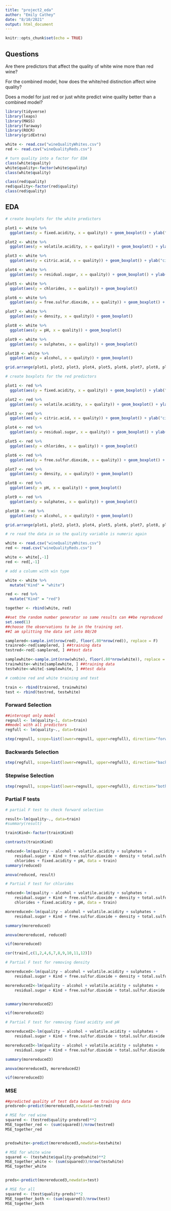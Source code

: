```yaml
---
title: "project2_eda"
author: "Emily Cathey"
date: "8/10/2021"
output: html_document
---
```


```r
knitr::opts_chunk$set(echo = TRUE)
```

## Questions 

Are there predictors that affect the quality of white wine more than red wine?

For the combined model, how does the white/red distinction affect wine quality?

Does a model for just red or just white predict wine quality better than a combined model?

```r
library(tidyverse)
library(leaps)
library(MASS)
library(faraway)
library(ROCR)
library(gridExtra)

```


```r
white <- read.csv("wineQualityWhites.csv")
red <- read.csv("wineQualityReds.csv")

# turn quality into a factor for EDA
class(white$quality)
white$quality<-factor(white$quality)
class(white$quality)

class(red$quality)
red$quality<-factor(red$quality)
class(red$quality)

```

## EDA

```r

# create boxplots for the white predictors

plot1 <- white %>%
  ggplot(aes(y = fixed.acidity, x = quality)) + geom_boxplot() + ylab("fixed acidity")

plot2 <- white %>%
  ggplot(aes(y = volatile.acidity, x = quality)) + geom_boxplot() + ylab("volatile acidity")

plot3 <- white %>%
  ggplot(aes(y = citric.acid, x = quality)) + geom_boxplot() + ylab("citric acid")

plot4 <- white %>%
  ggplot(aes(y = residual.sugar, x = quality)) + geom_boxplot() + ylab("residual sugar")

plot5 <- white %>%
  ggplot(aes(y = chlorides, x = quality)) + geom_boxplot()

plot6 <- white %>%
  ggplot(aes(y = free.sulfur.dioxide, x = quality)) + geom_boxplot() + ylab("free sulfur dioxide")

plot7 <- white %>%
  ggplot(aes(y = density, x = quality)) + geom_boxplot()

plot8 <- white %>%
  ggplot(aes(y = pH, x = quality)) + geom_boxplot()

plot9 <- white %>%
  ggplot(aes(y = sulphates, x = quality)) + geom_boxplot()

plot10 <- white %>%
  ggplot(aes(y = alcohol, x = quality)) + geom_boxplot()

grid.arrange(plot1, plot2, plot3, plot4, plot5, plot6, plot7, plot8, plot9, plot10, ncol = 5, nrow = 2)
```

```r

# create boxplots for the red predictors

plot1 <- red %>%
  ggplot(aes(y = fixed.acidity, x = quality)) + geom_boxplot() + ylab("fixed acidity")

plot2 <- red %>%
  ggplot(aes(y = volatile.acidity, x = quality)) + geom_boxplot() + ylab("volatile acidity")

plot3 <- red %>%
  ggplot(aes(y = citric.acid, x = quality)) + geom_boxplot() + ylab("citric acid")

plot4 <- red %>%
  ggplot(aes(y = residual.sugar, x = quality)) + geom_boxplot() + ylab("residual sugar")

plot5 <- red %>%
  ggplot(aes(y = chlorides, x = quality)) + geom_boxplot()

plot6 <- red %>%
  ggplot(aes(y = free.sulfur.dioxide, x = quality)) + geom_boxplot() + ylab("free sulfur dioxide")

plot7 <- red %>%
  ggplot(aes(y = density, x = quality)) + geom_boxplot()

plot8 <- red %>%
  ggplot(aes(y = pH, x = quality)) + geom_boxplot()

plot9 <- red %>%
  ggplot(aes(y = sulphates, x = quality)) + geom_boxplot()

plot10 <- red %>%
  ggplot(aes(y = alcohol, x = quality)) + geom_boxplot()

grid.arrange(plot1, plot2, plot3, plot4, plot5, plot6, plot7, plot8, plot9, plot10, ncol = 5, nrow = 2)
```

```r

# re read the data in so the quality variable is numeric again

white <- read.csv("wineQualityWhites.csv")
red <- read.csv("wineQualityReds.csv")

white <- white[,-1]
red <- red[,-1]

# add a column with win type

white <- white %>%
  mutate("Kind" = "white")

red <- red %>%
  mutate("Kind" = "red")

together <- rbind(white, red)
```


```r
##set the random number generator so same results can ##be reproduced
set.seed(1)
##choose the observations to be in the training set.
##I am splitting the data set into 80/20

samplered<-sample.int(nrow(red), floor(.80*nrow(red)), replace = F) 
trainred<-red[samplered, ] ##training data
testred<-red[-samplered, ] ##test data

samplewhite<-sample.int(nrow(white), floor(.80*nrow(white)), replace = F) 
trainwhite<-white[samplewhite, ] ##training data
testwhite<-white[-samplewhite, ] ##test data

# combine red and white training and test

train <- rbind(trainred, trainwhite)
test <- rbind(testred, testwhite)
```

### Forward Selection

```r
##intercept only model
regnull <- lm(quality~1, data=train) 
##model with all predictors 
regfull <- lm(quality~., data=train)
```

```r
step(regnull, scope=list(lower=regnull, upper=regfull), direction="forward")
```

### Backwards Selection

```r
step(regfull, scope=list(lower=regnull, upper=regfull), direction="backward")

```

### Stepwise Selection

```r
step(regnull, scope=list(lower=regnull, upper=regfull), direction="both")
```

### Partial F tests

```r

# partial F test to check forward selection

result<-lm(quality~., data=train)
#summary(result)

train$Kind<-factor(train$Kind)

contrasts(train$Kind)

reduced<-lm(quality ~ alcohol + volatile.acidity + sulphates + 
    residual.sugar + Kind + free.sulfur.dioxide + density + total.sulfur.dioxide + 
    chlorides + fixed.acidity + pH, data = train)
summary(reduced)

anova(reduced, result)
```


```r
# Partial F test for chlorides

reduced<-lm(quality ~ alcohol + volatile.acidity + sulphates + 
    residual.sugar + Kind + free.sulfur.dioxide + density + total.sulfur.dioxide + 
    chlorides + fixed.acidity + pH, data = train)

morereduced<-lm(quality ~ alcohol + volatile.acidity + sulphates + 
    residual.sugar + Kind + free.sulfur.dioxide + density + total.sulfur.dioxide + fixed.acidity + pH, data = train)

summary(morereduced)

anova(morereduced, reduced)
```

```r
vif(morereduced)

cor(train[,c(1,2,4,6,7,8,9,10,11,12)])
```

```r
# Partial F test for removing density

morereduced<-lm(quality ~ alcohol + volatile.acidity + sulphates + 
    residual.sugar + Kind + free.sulfur.dioxide + density + total.sulfur.dioxide + fixed.acidity + pH, data = train)

morereduced2<-lm(quality ~ alcohol + volatile.acidity + sulphates + 
    residual.sugar + Kind + free.sulfur.dioxide + total.sulfur.dioxide + fixed.acidity + pH, data = train)


summary(morereduced2)
```

```r
vif(morereduced2)
```

```r
# Partial F test for removing fixed acidity and pH

morereduced2<-lm(quality ~ alcohol + volatile.acidity + sulphates + 
    residual.sugar + Kind + free.sulfur.dioxide + total.sulfur.dioxide + fixed.acidity + pH, data = train)

morereduced3<-lm(quality ~ alcohol + volatile.acidity + sulphates + 
    residual.sugar + Kind + free.sulfur.dioxide + total.sulfur.dioxide, data = train)

summary(morereduced3)

anova(morereduced3, morereduced2)

```

```r
vif(morereduced3)
```

### MSE 

```r
##predicted quality of test data based on training data
predsred<-predict(morereduced3,newdata=testred)

# MSE for red wine
squared <- (testred$quality-predsred)**2
MSE_together_red <- (sum(squared))/nrow(testred)
MSE_together_red


predswhite<-predict(morereduced3,newdata=testwhite)

# MSE for white wine
squared <- (testwhite$quality-predswhite)**2
MSE_together_white <- (sum(squared))/nrow(testwhite)
MSE_together_white


preds<-predict(morereduced3,newdata=test)

# MSE for all
squared <- (test$quality-preds)**2
MSE_together_both <- (sum(squared))/nrow(test)
MSE_together_both

```
